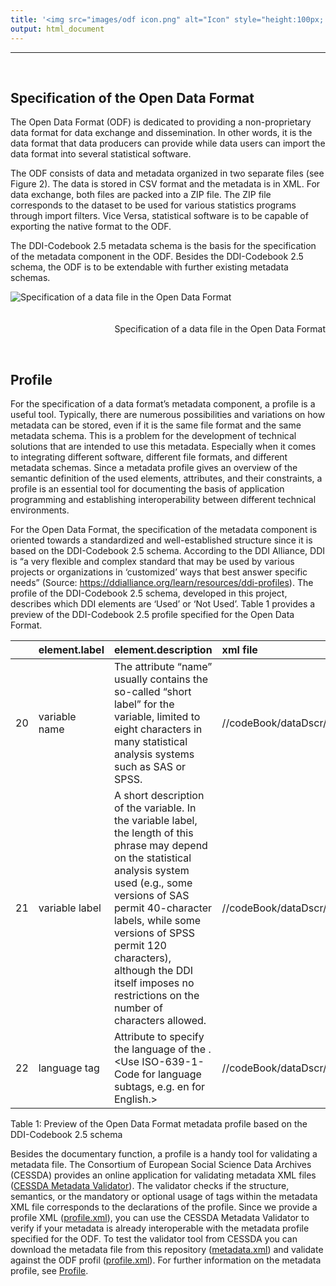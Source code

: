 ```yaml
---
title: '<img src="images/odf icon.png" alt="Icon" style="height:100px; vertical-align: middle;"/> <span style="color: #156082; font-weight: bold; position: relative; top: 10px;">Open Data Format: Specification</span>'
output: html_document
---
```


------------------------------------------------------------------------

<br>

## Specification of the Open Data Format

The Open Data Format (ODF) is dedicated to providing a non-proprietary data
format for data exchange and dissemination. In other words, it is the
data format that data producers can provide while data users can
import the data format into several statistical software.

The ODF consists of data and metadata organized in two
separate files (see Figure 2). The data is stored in CSV format and the
metadata is in XML. For data exchange, both files are packed into a ZIP
file. The ZIP file corresponds to the dataset to be used for various
statistics programs through import filters. Vice Versa, statistical
software is to be capable of exporting the native format to the
ODF.

The DDI-Codebook 2.5 metadata schema is the basis for the specification
of the metadata component in the ODF. Besides the
DDI-Codebook 2.5 schema, the ODF is to be extendable with
further existing metadata schemas.

<img src="images/img01.png" alt="Specification of a data file in the Open Data Format" style="margin-bottom: 20px;"><p style="text-align: right;">Specification of a data file in the Open Data Format</p>

<br>

## Profile

For the specification of a data format’s metadata component, a profile
is a useful tool. Typically, there are numerous possibilities and
variations on how metadata can be stored, even if it is the same file
format and the same metadata schema. This is a problem for the
development of technical solutions that are intended to use this
metadata. Especially when it comes to integrating different software,
different file formats, and different metadata schemas. Since a metadata
profile gives an overview of the semantic definition of the used
elements, attributes, and their constraints, a profile is an essential
tool for documenting the basis of application programming and
establishing interoperability between different technical environments.

For the Open Data Format, the specification of the metadata
component is oriented towards a standardized and well-established
structure since it is based on the DDI-Codebook 2.5 schema. According to
the DDI Alliance, DDI is “a very flexible and complex standard that may
be used by various projects or organizations in ‘customized’ ways that
best answer specific needs” (Source:
<https://ddialliance.org/learn/resources/ddi-profiles>). The profile of
the DDI-Codebook 2.5 schema, developed in this project, describes which
DDI elements are ‘Used’ or ‘Not Used’. Table 1 provides a preview of the
DDI-Codebook 2.5 profile specified for the Open Data Format.

|     | element.label  | element.description                                                                                                                                                                                                                                                                                                                       | xml file                             | xml\_classification                    |
|:----|:---------------|:------------------------------------------------------------------------------------------------------------------------------------------------------------------------------------------------------------------------------------------------------------------------------------------------------------------------------------------|:------------------------------------------|:---------------------------------------|
| 20  | variable name  | The attribute “name” usually contains the so-called “short label” for the variable, limited to eight characters in many statistical analysis systems such as SAS or SPSS.                                                                                                                                                                 | //codeBook/dataDscr/var\[@name\]          | mandatory if ‚var‘ element is present  |
| 21  | variable label | A short description of the variable. In the variable label, the length of this phrase may depend on the statistical analysis system used (e.g., some versions of SAS permit 40-character labels, while some versions of SPSS permit 120 characters), although the DDI itself imposes no restrictions on the number of characters allowed. | //codeBook/dataDscr/var/labl              | optional                               |
| 22  | language tag   | Attribute to specify the language of the <variable label>. &lt;Use ISO-639-1-Code for language subtags, e.g. en for English.&gt;                                                                                                                                                                                                          | //codeBook/dataDscr/var/labl\[@xml:lang\] | mandatory if ‚labl‘ element is present |

Table 1: Preview of the Open Data Format metadata profile based
on the DDI-Codebook 2.5 schema

Besides the documentary function, a profile is a handy tool for
validating a metadata file. The Consortium of European Social Science
Data Archives (CESSDA) provides an online application for validating
metadata XML files ([CESSDA Metadata
Validator](https://cmv.cessda.eu/#!validation)). The validator checks if
the structure, semantics, or the mandatory or optional usage of tags
within the metadata XML file corresponds to the declarations of the
profile. Since we provide a profile XML 
(<a href="/files/profile.xml" download>profile.xml</a>), you can use the CESSDA
Metadata Validator to verify if your metadata is already interoperable
with the metadata profile specified for the ODF. To test
the validator tool from CESSDA you can download the metadata file from
this repository (<a href="/files/metadata.xml" download>metadata.xml</a>) and
validate against the ODF profil
(<a href="/files/profile.xml" download>profile.xml</a>). 
For further information on the metadata profile, see [Profile](profile.html).

<br><br>
